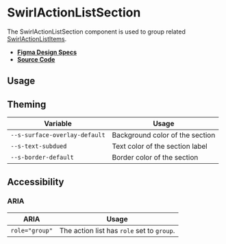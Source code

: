 
<Meta title="Components/SwirlActionListSection" />

# SwirlActionListSection

The SwirlActionListSection component is used to group related
[SwirlActionListItems](?path=/docs/components-swirlactionlistitem--swirl-action-list-item).

- **[Figma Design Specs](https://www.figma.com/file/iRHiAFsHxnzux8gQ9EjlZe/Flip-Components?node-id=40%3A7754)**
- **[Source Code](https://github.com/flip-corp/swirl/tree/main/packages/swirl-components/src/components/swirl-action-list-section)**

## Usage

<Canvas withSource="open">
  <Story id="components-swirlactionlistsection--swirl-action-list-section" />
</Canvas>

<ArgsTable story="." />

## Theming

| Variable                      | Usage                           |
| ----------------------------- | ------------------------------- |
| `--s-surface-overlay-default` | Background color of the section |
| `--s-text-subdued`            | Text color of the section label |
| `--s-border-default`          | Border color of the section     |

## Accessibility

### ARIA

| ARIA           | Usage                                      |
| -------------- | ------------------------------------------ |
| `role="group"` | The action list has `role` set to `group`. |
